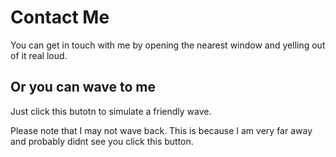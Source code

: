 
# Contact Me

You can get in touch with me by opening the nearest window and yelling out of it real loud.

## Or you can wave to me

Just click this butotn to simulate a friendly wave.

<Wave />

Please note that I may not wave back. This is because I am very far away and probably didnt see you click this button.
